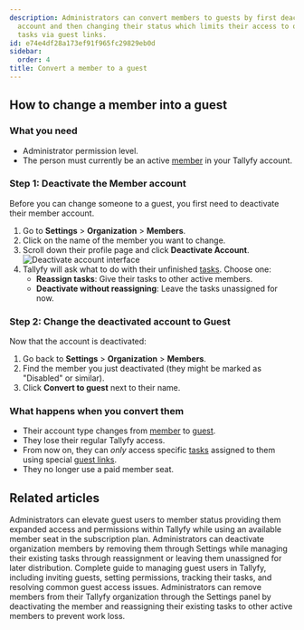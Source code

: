 ```yaml
---
description: Administrators can convert members to guests by first deactivating their
  account and then changing their status which limits their access to only assigned
  tasks via guest links.
id: e74e4df28a173ef91f965fc29829eb0d
sidebar:
  order: 4
title: Convert a member to a guest
---
```



## How to change a member into a guest

### What you need
- Administrator permission level.
- The person must currently be an active [member](/products/pro/documenting/members/) in your Tallyfy account.

### Step 1: Deactivate the Member account

Before you can change someone to a guest, you first need to deactivate their member account.
<Steps>
1. Go to **Settings** > **Organization** > **Members**.
2. Click on the name of the member you want to change.
3. Scroll down their profile page and click **Deactivate Account**.
   ![Deactivate account interface](https://screenshots.tallyfy.com/tallyfy%2Fpro%2Fdesktop-light-remove-member1.png)
4. Tallyfy will ask what to do with their unfinished [tasks](/products/pro/tracking-and-tasks/tasks/). Choose one:
   - **Reassign tasks**: Give their tasks to other active members.
   - **Deactivate without reassigning**: Leave the tasks unassigned for now.
</Steps>

### Step 2: Change the deactivated account to Guest

Now that the account is deactivated:
<Steps>
1. Go back to **Settings** > **Organization** > **Members**.
2. Find the member you just deactivated (they might be marked as "Disabled" or similar).
3. Click **Convert to guest** next to their name.
</Steps>

### What happens when you convert them
- Their account type changes from [member](/products/pro/documenting/members/) to [guest](/products/pro/documenting/guests/).
- They lose their regular Tallyfy access.
- From now on, they can *only* access specific [tasks](/products/pro/tracking-and-tasks/tasks/) assigned to them using special [guest links](/products/pro/documenting/guests/how-to-find-a-guest-task-link-in-tallyfy/).
- They no longer use a paid member seat.


## Related articles
<CardGrid>
<LinkTitleCard header="<b>Guests > Convert a guest into a member</b>" href="/products/pro/documenting/guests/convert_guest_into_member/" > Administrators can elevate guest users to member status providing them expanded access and permissions within Tallyfy while using an available member seat in the subscription plan. </LinkTitleCard>
<LinkTitleCard header="<b>Members > How to remove a member</b>" href="/products/pro/documenting/members/how-can-i-remove-a-member-from-my-tallyfy-organization/" > Administrators can deactivate organization members by removing them through Settings while managing their existing tasks through reassignment or leaving them unassigned for later distribution. </LinkTitleCard>
<LinkTitleCard header="<b>Guests > Complete guide to guest user management</b>" href="/products/pro/documenting/guests/guest-user-guide/" > Complete guide to managing guest users in Tallyfy, including inviting guests, setting permissions, tracking their tasks, and resolving common guest access issues. </LinkTitleCard>
<LinkTitleCard header="<b>Org Settings > Remove a member</b>" href="/products/pro/settings/org-settings/how-can-i-remove-a-member-from-my-tallyfy-organization/" > Administrators can remove members from their Tallyfy organization through the Settings panel by deactivating the member and reassigning their existing tasks to other active members to prevent work loss. </LinkTitleCard>
</CardGrid>